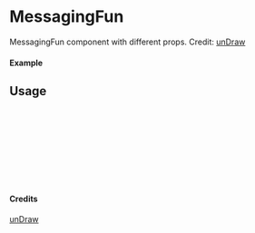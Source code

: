 
<Meta of={MessagingFun} title="unDraw/MessagingFun" />

# MessagingFun

MessagingFun component with different props.
Credit: [unDraw](https://undraw.co/illustrations)

#### Example

<Canvas of={MessagingFun.Primary} />

## Usage

```ts
import { MessagingFun } from "yadl-ui";

const Example = () => {
  return (
      <MessagingFun />
  );
};

export default Example;
```

#### Credits
[unDraw](https://undraw.co/illustrations)
